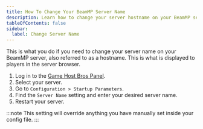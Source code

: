 ```yaml
---
title: How To Change Your BeamMP Server Name
description: Learn how to change your server hostname on your BeamMP server.
tableOfContents: false
sidebar:
  label: Change Server Name
---
```


This is what you do if you need to change your server name on your BeamMP server, also referred to as a hostname. This is what is displayed to players in the server browser.

1. Log in to the [Game Host Bros Panel](https://panel.gamehostbros.com/).
2. Select your server.
3. Go to `Configuration > Startup Parameters`.
4. Find the `Server Name` setting and enter your desired server name.
5. Restart your server.

:::note
This setting will override anything you have manually set inside your config file.
:::